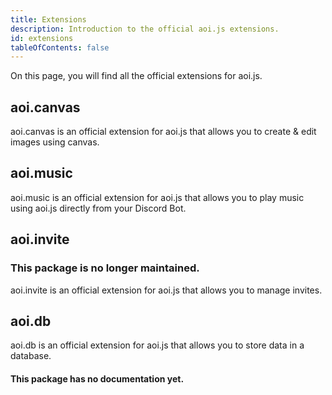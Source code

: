 ```yaml
---
title: Extensions
description: Introduction to the official aoi.js extensions.
id: extensions
tableOfContents: false
---
```



On this page, you will find all the official extensions for aoi.js.

## aoi.canvas

aoi.canvas is an official extension for aoi.js that allows you to create & edit images using canvas.

<PackageManagers pkg="@aoijs/aoi.canvas" />

<LinkCard
  title="aoi.canvas"
  description="Create & edit images using canvas."
  href="/extensions/aoi.canvas"
/>

## aoi.music

aoi.music is an official extension for aoi.js that allows you to play music using aoi.js directly from your Discord Bot.

<PackageManagers pkg="@aoijs/aoi.music" />

<LinkCard
  title="aoi.music"
  description="Play music using aoi.js directly from your Discord Bot."
  href="/extensions/aoi.music"
/>

## aoi.invite

### This package is no longer maintained.

aoi.invite is an official extension for aoi.js that allows you to manage invites.

<PackageManagers pkg="@aoijs/aoi.invite" />

<LinkCard
  title="aoi.invite"
  description="Manage invites using aoi.js."
  href="/extensions/aoi.invite"
/>

## aoi.db

aoi.db is an official extension for aoi.js that allows you to store data in a database.

<PackageManagers pkg="@aoijs/aoi.db" />

#### This package has no documentation yet.